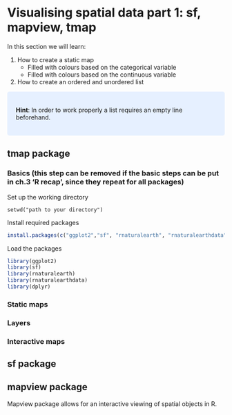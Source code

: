# Visualising spatial data part 1: sf, mapview, tmap {#visualising-1}

In this section we will learn:

1. How to create a static map 
    + Filled with colours based on the categorical variable
    + Filled with colours based on the continuous variable
2. How to create an ordered and unordered list

<style>
div.blue { background-color:#e6f0ff; border-radius: 5px; padding: 20px;}
</style>
<div class = "blue">
**Hint**: In order to work properly a list requires an empty line beforehand.
</div>

## tmap package
### Basics (this step can be removed if the basic steps can be put in ch.3 'R recap', since they repeat for all packages)
Set up the working directory 
```{}
setwd("path to your directory")
```

Install required packages

```r
install.packages(c("ggplot2","sf", "rnaturalearth", "rnaturalearthdata"))
```

Load the packages

```r
library(ggplot2)
library(sf)
library(rnaturalearth)
library(rnaturalearthdata)
library(dplyr)
```

### Static maps

### Layers
### Interactive maps

## sf package 

## mapview package
Mapview package allows for an interactive viewing of spatial objects in R.

